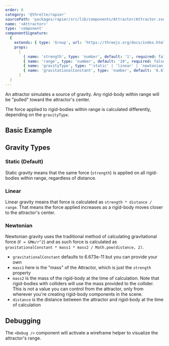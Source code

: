 ```yaml
---
order: 6
category: '@threlte/rapier'
sourcePath: 'packages/rapier/src/lib/components/Attractor/Attractor.svelte'
name: '<Attractor>'
type: 'component'
componentSignature:
  {
    extends: { type: 'Group', url: 'https://threejs.org/docs/index.html#api/en/objects/Group' },
    props:
      [
        { name: 'strength', type: 'number', default: '1', required: false },
        { name: 'range', type: 'number', default: '10', required: false },
        { name: 'gravityType', type: "'static' | 'linear' | 'newtonian'", required: false },
        { name: 'gravitationalConstant', type: 'number', default: '6.673e-11', required: false }
      ]
  }
---
```


An attractor simulates a source of gravity. Any rigid-body within range will be "pulled" toward the attractor's center.

The force applied to rigid-bodies within range is calculated differently, depending on the `gravityType`.

## Basic Example

<Example path="rapier/attractor" />

## Gravity Types

### Static (Default)

Static gravity means that the same force (`strength`) is applied on all rigid-bodies within range, regardless of distance.

### Linear

Linear gravity means that force is calculated as `strength * distance / range`. That means the force applied increases as a rigid-body moves closer to the attractor's center.

### Newtonian

Newtonian gravity uses the traditional method of calculating gravitational force (`F = GMm/r^2`) and as such force is calculated as `gravitationalConstant * mass1 * mass2 / Math.pow(distance, 2)`.

- `gravitationalConstant` defaults to 6.673e-11 but you can provide your own
- `mass1` here is the "mass" of the Attractor, which is just the `strength` property
- `mass2` is the mass of the rigid-body at the time of calculation. Note that rigid-bodies with colliders will use the mass provided to the collider. This is not a value you can control from the attractor, only from wherever you're creating rigid-body components in the scene.
- `distance` is the distance between the attractor and rigid-body at the time of calculation

## Debugging

The `<Debug />` component will activate a wireframe helper to visualize the attractor's range.
